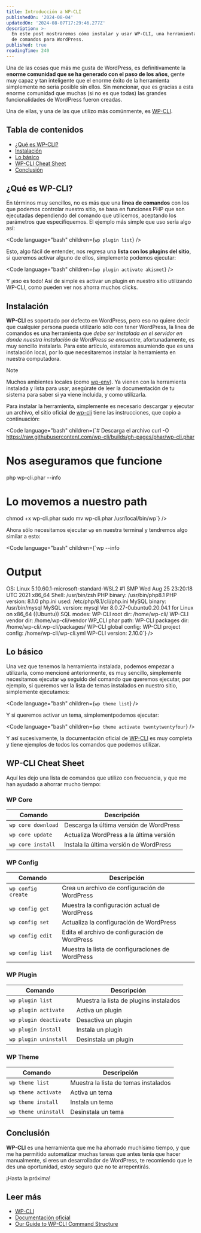 ```yaml
---
title: Introducción a WP-CLI
publishedOn: '2024-08-04'
updatedOn: '2024-08-07T17:29:46.277Z'
description: >-
  En este post mostraremos cómo instalar y usar WP-CLI, una herramienta de línea
  de comandos para WordPress.
published: true
readingTime: 240
---
```



Una de las cosas que más me gusta de WordPress, es definitivamente la e**norme 
comunidad que se ha generado con el paso de los años**, gente muy capaz y tan 
inteligente que el enorme éxito de la herramienta simplemente no sería 
posible sin ellos. Sin mencionar, que es gracias a esta enorme comunidad que muchas 
(si no es que todas) las grandes funcionalidades de WordPress fueron creadas.

Una de ellas, y una de las que utilizo más comúnmente, es [WP-CLI](https://wp-cli.org/).

## Tabla de contenidos

- [¿Qué es WP-CLI?](#qué-es-wp-cli)
- [Instalación](#instalación)
- [Lo básico](#lo-básico)
- [WP-CLI Cheat Sheet](#wp-cli-cheat-sheet)
- [Conclusión](#conclusión)

## ¿Qué es WP-CLI?

En términos muy sencillos, no es más que una **linea de comandos** con los que 
podemos controlar nuestro sitio, se basa en funciones PHP que son ejecutadas 
dependiendo del comando que utilicemos, aceptando los parámetros que especifiquemos. 
El ejemplo más simple que uso sería algo así:

<Code
    language="bash"
    children={`wp plugin list`}
/>

Esto, algo fácil de entender, nos regresa una **lista con los plugins del sitio**, 
si queremos activar alguno de ellos, simplemente podemos ejecutar:

<Code
    language="bash"
    children={`wp plugin activate akismet`}
/>

Y ¡eso es todo! Así de simple es activar un plugin en nuestro sitio utilizando 
WP-CLI, como pueden ver nos ahorra muchos clicks.

## Instalación

**WP-CLI** es soportado por defecto en WordPress, pero eso no quiere decir que 
cualquier persona pueda utilizarlo sólo con tener WordPress, la linea de comandos 
es una herramienta que _debe ser instalada en el servidor en donde nuestra 
instalación de WordPress se encuentre_, afortunadamente, es muy sencillo instalarla. 
Para este artículo, estaremos asumiendo que es una instalación local, por lo que 
necesitaremos instalar la herramienta en nuestra computadora.

> [!NOTE]
> Muchos ambientes locales (como [wp-env](https://youtu.be/K5Uxc3H-kaU?si=H93NqzLg-DsPWJW1)). 
> Ya vienen con la herramienta instalada y lista para usar, asegúrate de leer la 
> documentación de tu sistema para saber si ya viene incluida, y como utilizarla.

Para instalar la herramienta, simplemente es necesario descargar y ejecutar un archivo, 
el sitio oficial de [wp-cli](https://wp-cli.org/#installing) tiene las instrucciones, 
que copio a continuación:

<Code
    language="bash"
    children={`# Descarga el archivo
curl -O https://raw.githubusercontent.com/wp-cli/builds/gh-pages/phar/wp-cli.phar

# Nos aseguramos que funcione
php wp-cli.phar --info

# Lo movemos a nuestro path
chmod +x wp-cli.phar
sudo mv wp-cli.phar /usr/local/bin/wp`}
/>

Ahora sólo necesitamos ejecutar `wp` en nuestra terminal y tendremos algo similar a esto:

<Code
    language="bash"
    children={`wp --info

# Output

OS:     Linux 5.10.60.1-microsoft-standard-WSL2 #1 SMP Wed Aug 25 23:20:18 UTC 2021 x86_64
Shell:  /usr/bin/zsh
PHP binary:     /usr/bin/php8.1
PHP version:    8.1.0
php.ini used:   /etc/php/8.1/cli/php.ini
MySQL binary:   /usr/bin/mysql
MySQL version:  mysql  Ver 8.0.27-0ubuntu0.20.04.1 for Linux on x86_64 ((Ubuntu))
SQL modes:
WP-CLI root dir:        /home/wp-cli/
WP-CLI vendor dir:      /home/wp-cli/vendor
WP_CLI phar path:
WP-CLI packages dir:    /home/wp-cli/.wp-cli/packages/
WP-CLI global config:
WP-CLI project config:  /home/wp-cli/wp-cli.yml
WP-CLI version: 2.10.0`}
/>

## Lo básico

Una vez que tenemos la herramienta instalada, podemos empezar a utilizarla,
como mencioné anteriormente, es muy sencillo, simplemente necesitamos ejecutar
`wp` seguido del comando que queremos ejecutar, por ejemplo, si queremos ver la lista 
de temas instalados en nuestro sitio, simplemente ejecutamos:

<Code
    language="bash"
    children={`wp theme list`}
/>

Y si queremos activar un tema, simplementpodemos ejecutar:

<Code
    language="bash"
    children={`wp theme activate twentytwentyfour`}
/>

Y así sucesivamente, la documentación oficial de [WP-CLI](https://developer.wordpress.org/cli/commands/)
es muy completa y tiene ejemplos de todos los comandos que podemos utilizar.

## WP-CLI Cheat Sheet

Aquí les dejo una lista de comandos que utilizo con frecuencia, y que me han
ayudado a ahorrar mucho tiempo:

### WP Core

| Comando | Descripción |
|---------|-------------|
| `wp core download` | Descarga la última versión de WordPress |
| `wp core update` | Actualiza WordPress a la última versión |
| `wp core install` | Instala la última versión de WordPress |

### WP Config

| Comando | Descripción |
|---------|-------------|
| `wp config create` | Crea un archivo de configuración de WordPress |
| `wp config get` | Muestra la configuración actual de WordPress |
| `wp config set` | Actualiza la configuración de WordPress |
| `wp config edit` | Edita el archivo de configuración de WordPress |
| `wp config list` | Muestra la lista de configuraciones de WordPress |

### WP Plugin

| Comando | Descripción |
|---------|-------------|
| `wp plugin list` | Muestra la lista de plugins instalados |
| `wp plugin activate` | Activa un plugin |
| `wp plugin deactivate` | Desactiva un plugin |
| `wp plugin install` | Instala un plugin |
| `wp plugin uninstall` | Desinstala un plugin |

### WP Theme

| Comando | Descripción |
|---------|-------------|
| `wp theme list` | Muestra la lista de temas instalados |
| `wp theme activate` | Activa un tema |
| `wp theme install` | Instala un tema |
| `wp theme uninstall` | Desinstala un tema |

## Conclusión

**WP-CLI** es una herramienta que me ha ahorrado muchísimo tiempo, y que me ha
permitido automatizar muchas tareas que antes tenía que hacer manualmente, si
eres un desarrollador de WordPress, te recomiendo que le des una oportunidad,
estoy seguro que no te arrepentirás.

¡Hasta la próxima!

## Leer más

- [WP-CLI](https://wp-cli.org/)
- [Documentación oficial](https://developer.wordpress.org/cli/commands/)
- [Our Guide to WP-CLI Command Structure](https://deliciousbrains.com/wpcli-command-structure-guide/)

